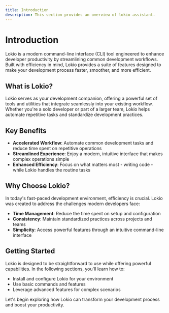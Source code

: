 ```yaml
---
title: Introduction
description: This section provides an overview of lokio assistant.
---
```


# Introduction

Lokio is a modern command-line interface (CLI) tool engineered to enhance developer productivity by streamlining common development workflows. Built with efficiency in mind, Lokio provides a suite of features designed to make your development process faster, smoother, and more efficient.

## What is Lokio?

Lokio serves as your development companion, offering a powerful set of tools and utilities that integrate seamlessly into your existing workflow. Whether you're a solo developer or part of a larger team, Lokio helps automate repetitive tasks and standardize development practices.

## Key Benefits

- **Accelerated Workflow**: Automate common development tasks and reduce time spent on repetitive operations
- **Streamlined Experience**: Enjoy a modern, intuitive interface that makes complex operations simple
- **Enhanced Efficiency**: Focus on what matters most - writing code - while Lokio handles the routine tasks

## Why Choose Lokio?

In today's fast-paced development environment, efficiency is crucial. Lokio was created to address the challenges modern developers face:

- **Time Management**: Reduce the time spent on setup and configuration
- **Consistency**: Maintain standardized practices across projects and teams
- **Simplicity**: Access powerful features through an intuitive command-line interface

## Getting Started

Lokio is designed to be straightforward to use while offering powerful capabilities. In the following sections, you'll learn how to:

- Install and configure Lokio for your environment
- Use basic commands and features
- Leverage advanced features for complex scenarios

Let's begin exploring how Lokio can transform your development process and boost your productivity.